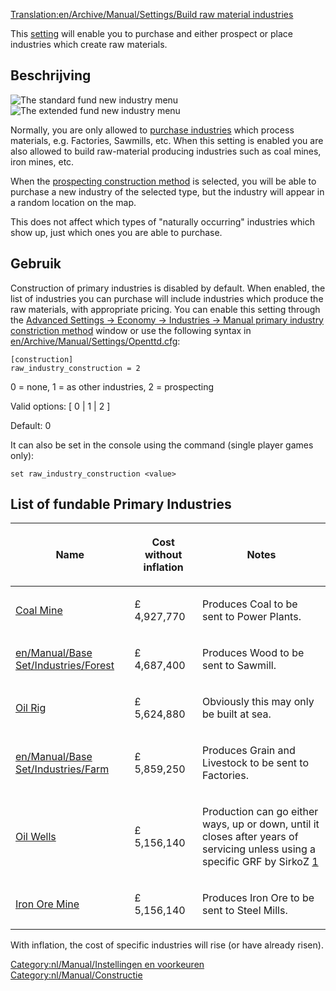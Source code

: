 [[Translation:en/Archive/Manual/Settings/Build raw material industries]]


[[Category:nl/Manual/Instellingen en voorkeuren]]
[[Category:nl/Manual/Constructie]]

This [[en/Archive/Manual/Settings/Advanced Settings|setting]] will enable you to purchase and either prospect or place industries which create raw materials.

== Beschrijving ==
[[File:en/Archive/Manual/Settings/Raw industry construction basic.png|right|frame|The standard fund new industry menu]]
[[File:en/Archive/Manual/Settings/Raw industry construction extended.png|right|frame|The extended fund new industry menu]]

Normally, you are only allowed to [[en/Manual/Industries|purchase industries]] which process materials, e.g. Factories, Sawmills, etc.  When this setting is enabled you are also allowed to build raw-material producing industries such as coal mines, iron mines, etc.

When the [[en/Prospecting|prospecting construction method]] is selected, you will be able to purchase a new industry of the selected type, but the industry will appear in a random location on the map.

This does not affect which types of "naturally occurring" industries which show up, just which ones you are able to purchase.

== Gebruik ==

Construction of primary industries is disabled by default.  When enabled, the list of industries you can purchase will include industries which produce the raw materials, with appropriate pricing. You can enable this setting through the [[en/Archive/Manual/Settings/Advanced Settings/Economy#manual-primary-industry-construction-method|Advanced Settings -> Economy -> Industries -> Manual primary industry constriction method]] window or use the following syntax in [[en/Archive/Manual/Settings/Openttd.cfg]]:

<pre>
[construction]
raw_industry_construction = 2
</pre>

0 = none, 1 = as other industries, 2 = prospecting

Valid options: [ 0 | 1 | 2 ]

Default: 0

It can also be set in the console using the command (single player games only):

<pre>
set raw_industry_construction <value>
</pre>

==List of fundable Primary Industries==

{| class="wikitable"

|-

! Name

! Cost without inflation

! Notes

|-

| [[en/Manual/Base Set/Industries/Coal Mine|Coal Mine]]
| £ 4,927,770

| Produces Coal to be sent to Power Plants.

|-

| [[en/Manual/Base Set/Industries/Forest]]
| £ 4,687,400

| Produces Wood to be sent to Sawmill.

|-

| [[en/Manual/Base Set/Industries/Oil Rig|Oil Rig]]
| £ 5,624,880

| Obviously this may only be built at sea.
|-

| [[en/Manual/Base Set/Industries/Farm]]
| £ 5,859,250

| Produces Grain and Livestock to be sent to Factories.

|-

| [[en/Manual/Base Set/Industries/Oil Wells|Oil Wells]]
| £ 5,156,140

| Production can go either ways, up or down, until it closes after years of servicing unless using a specific GRF by SirkoZ [http://grfcrawler.tt-forums.net/details.php?do=details&id=233]

|-

| [[en/Manual/Base Set/Industries/Iron Ore Mine|Iron Ore Mine]]
| £ 5,156,140

| Produces Iron Ore to be sent to Steel Mills.
|}

With inflation, the cost of specific industries will rise (or have already risen).
<!-- Added some notes, may need more industries listed here -->